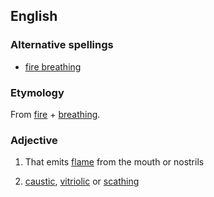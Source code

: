 ==English==

===Alternative spellings===
* [[fire breathing]]

===Etymology===
From [[fire]] + [[breathing]].

===Adjective===
{{en-adj|-}}

# {{context|of a fabled animal|such as a dragon}} That emits [[flame]] from the mouth or nostrils
# {{idiomatic}} [[caustic]], [[vitriolic]] or [[scathing]]